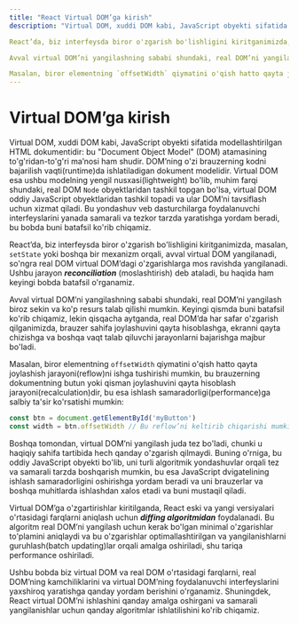 ```yaml
---
title: "React Virtual DOM’ga kirish"
description: "Virtual DOM, xuddi DOM kabi, JavaScript obyekti sifatida modellashtirilgan HTML dokumentidir: bu "Document Object Model" (DOM) atamasining to'g'ridan-to'g'ri ma’nosi ham shudir. DOM’ning o'zi brauzerning kodni bajarilish vaqti(runtime)da ishlatiladigan dokument modelidir. Virtual DOM esa ushbu modelning yengil nusxasi(lightweight) bo'lib, muhim farqi shundaki, real DOM `Node` obyektlaridan tashkil topgan bo'lsa, virtual DOM oddiy JavaScript obyektlaridan tashkil topadi va ular DOM’ni tavsiflash uchun xizmat qiladi. Bu yondashuv veb dasturchilarga foydalanuvchi interfeyslarini yanada samarali va tezkor tarzda yaratishga yordam beradi, bu bobda buni batafsil ko'rib chiqamiz.

React’da, biz interfeysda biror o'zgarish bo'lishligini kiritganimizda, masalan, `setState` yoki boshqa bir mexanizm orqali, avval virtual DOM yangilanadi, so'ngra real DOM virtual DOM’dagi o'zgarishlarga mos ravishda yangilanadi. Ushbu jarayon **_reconciliation_** (moslashtirish) deb ataladi, bu haqida ham keyingi bobda batafsil o'rganamiz.

Avval virtual DOM’ni yangilashning sababi shundaki, real DOM’ni yangilash biroz sekin va ko'p resurs talab qilishi mumkin. Keyingi qismda buni batafsil ko'rib chiqamiz, lekin qisqacha aytganda, real DOM’da har safar o'zgarish qilganimizda, brauzer sahifa joylashuvini qayta hisoblashga, ekranni qayta chizishga va boshqa vaqt talab qiluvchi jarayonlarni bajarishga majbur bo'ladi.

Masalan, biror elementning `offsetWidth` qiymatini o'qish hatto qayta joylashish jarayoni(reflow)ni ishga tushirishi mumkin, bu brauzerning dokumentning butun yoki qisman joylashuvini qayta hisoblash jarayoni(recalculation)dir, bu esa ishlash samaradorligi(performance)ga salbiy ta'sir ko'rsatishi mumkin."
---
```


# Virtual DOM’ga kirish

Virtual DOM, xuddi DOM kabi, JavaScript obyekti sifatida modellashtirilgan HTML dokumentidir: bu "Document Object Model" (DOM) atamasining to'g'ridan-to'g'ri ma’nosi ham shudir. DOM’ning o'zi brauzerning kodni bajarilish vaqti(runtime)da ishlatiladigan dokument modelidir. Virtual DOM esa ushbu modelning yengil nusxasi(lightweight) bo'lib, muhim farqi shundaki, real DOM `Node` obyektlaridan tashkil topgan bo'lsa, virtual DOM oddiy JavaScript obyektlaridan tashkil topadi va ular DOM’ni tavsiflash uchun xizmat qiladi. Bu yondashuv veb dasturchilarga foydalanuvchi interfeyslarini yanada samarali va tezkor tarzda yaratishga yordam beradi, bu bobda buni batafsil ko'rib chiqamiz.

React’da, biz interfeysda biror o'zgarish bo'lishligini kiritganimizda, masalan, `setState` yoki boshqa bir mexanizm orqali, avval virtual DOM yangilanadi, so'ngra real DOM virtual DOM’dagi o'zgarishlarga mos ravishda yangilanadi. Ushbu jarayon **_reconciliation_** (moslashtirish) deb ataladi, bu haqida ham keyingi bobda batafsil o'rganamiz.

Avval virtual DOM’ni yangilashning sababi shundaki, real DOM’ni yangilash biroz sekin va ko'p resurs talab qilishi mumkin. Keyingi qismda buni batafsil ko'rib chiqamiz, lekin qisqacha aytganda, real DOM’da har safar o'zgarish qilganimizda, brauzer sahifa joylashuvini qayta hisoblashga, ekranni qayta chizishga va boshqa vaqt talab qiluvchi jarayonlarni bajarishga majbur bo'ladi.

Masalan, biror elementning `offsetWidth` qiymatini o'qish hatto qayta joylashish jarayoni(reflow)ni ishga tushirishi mumkin, bu brauzerning dokumentning butun yoki qisman joylashuvini qayta hisoblash jarayoni(recalculation)dir, bu esa ishlash samaradorligi(performance)ga salbiy ta'sir ko'rsatishi mumkin:

```js copy
const btn = document.getElementById('myButton')
const width = btn.offsetWidth // Bu reflow’ni keltirib chiqarishi mumkin
```

Boshqa tomondan, virtual DOM’ni yangilash juda tez bo'ladi, chunki u haqiqiy sahifa tartibida hech qanday o'zgarish qilmaydi. Buning o'rniga, bu oddiy JavaScript obyekti bo'lib, uni turli algoritmik yondashuvlar orqali tez va samarali tarzda boshqarish mumkin, bu esa JavaScript dvigatelining ishlash samaradorligini oshirishga yordam beradi va uni brauzerlar va boshqa muhitlarda ishlashdan xalos etadi va buni mustaqil qiladi.

Virtual DOM’ga o'zgartirishlar kiritilganda, React eski va yangi versiyalari o'rtasidagi farqlarni aniqlash uchun **_diffing algoritmidan_** foydalanadi. Bu algoritm real DOM’ni yangilash uchun kerak bo'lgan minimal o'zgarishlar to'plamini aniqlaydi va bu o'zgarishlar optimallashtirilgan va yangilanishlarni guruhlash(batch updating)lar orqali amalga oshiriladi, shu tariqa performance oshiriladi.

Ushbu bobda biz virtual DOM va real DOM o'rtasidagi farqlarni, real DOM’ning kamchiliklarini va virtual DOM’ning foydalanuvchi interfeyslarini yaxshiroq yaratishga qanday yordam berishini o'rganamiz. Shuningdek, React virtual DOM’ni ishlashini qanday amalga oshirgani va samarali yangilanishlar uchun qanday algoritmlar ishlatilishini ko'rib chiqamiz.
